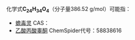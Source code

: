 {{DISPLAYTITLE:C<sub>24</sub>H<sub>34</sub>O<sub>4</sub>}}{{MolFormDisambigNav|C=24|H=34|O=4}}
化学式'''C<sub>24</sub>H<sub>34</sub>O<sub>4</sub>'''（分子量386.52 g/mol）可能指：
* [[蟾毒灵|蟾毒灵]] CAS：{{CAS|465-21-4}}
* [[乙酸丙酸睾酮|乙酸丙酸睾酮]] ChemSpider代号：58838616


{{MolFormDisambig}}